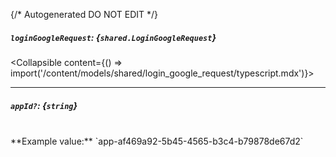 {/* Autogenerated DO NOT EDIT  */}

##### `loginGoogleRequest`: *{`shared.LoginGoogleRequest`}*
<Collapsible content={() => import('/content/models/shared/login_google_request/typescript.mdx')}>
</Collapsible>

---
##### `appId?`: *{`string`}*
<br/>
**Example value:** `app-af469a92-5b45-4565-b3c4-b79878de67d2`

